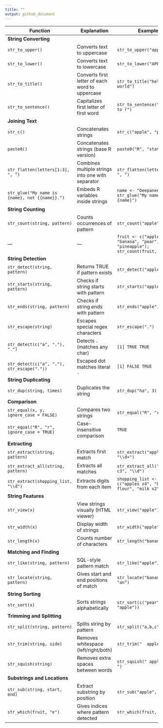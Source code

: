 ```yaml
---
title: ""
output: github_document
---
```





| Function | Explanation | Example | Output |
|------------------|-----------------|--------------------|-----------------|
| **String Converting** |  |  |  |
| `str_to_upper()` | Converts text to uppercase | `str_to_upper("apple")` | `"APPLE"` |
| `str_to_lower()` | Converts text to lowercase | `str_to_lower("APPLE")` | `"apple"` |
| `str_to_title()` | Converts first letter of each word to uppercase | `str_to_title("hello world")` | `"Hello World"` |
| `str_to_sentence()` | Capitalizes first letter of first word | `str_to_sentence("welcome to r")` | `"Welcome to r"` |
| **Joining Text** |  |  |  |
| `str_c()` | Concatenates strings | `str_c("apple", "pie")` | `"applepie"` |
| `paste0()` | Concatenates strings (base R version) | `paste0("R", "stats")` | `"Rstats"` |
| `str_flatten(letters[1:3], ", ")` | Combines multiple strings into one with separator | `str_flatten(letters[1:3], ", ")` | `"a, b, c"` |
| `str_glue("My name is {name}, not {{name}}.")` | Embeds R variables inside strings | `name <- "Deepaneesh"; str_glue("My name is {name}")` | `"My name is Deepaneesh"` |
| **String Counting** |  |  |  |
| `str_count(string, pattern)` | Counts occurrences of pattern | `str_count("apple", "p")` | `2` |
| — | — | `fruit <- c("apple", "banana", "pear", "pineapple"); str_count(fruit, "a")` | `[1] 1 3 1 1` |
| **String Detection** |  |  |  |
| `str_detect(string, pattern)` | Returns TRUE if pattern exists | `str_detect("apple", "p")` | `TRUE` |
| `str_starts(string, pattern)` | Checks if string starts with pattern | `str_starts("apple", "a")` | `TRUE` |
| `str_ends(string, pattern)` | Checks if string ends with pattern | `str_ends("apple", "e")` | `TRUE` |
| `str_escape(string)` | Escapes special regex characters | `str_escape(".")` | `"\\."` |
| `str_detect(c("a", "."), ".")` | Detects `.` (matches any char) | `[1] TRUE TRUE` |  |
| `str_detect(c("a", "."), str_escape("."))` | Escaped dot matches literal `.` | `[1] FALSE TRUE` |  |
| **String Duplicating** |  |  |  |
| `str_dup(string, times)` | Duplicates the string | `str_dup("ha", 3)` | `"hahaha"` |
| **Comparison** |  |  |  |
| `str_equal(x, y, ignore_case = FALSE)` | Compares two strings | `str_equal("R", "r")` | `FALSE` |
| `str_equal("R", "r", ignore_case = TRUE)` | Case-insensitive comparison | `TRUE` |  |
| **Extracting** |  |  |  |
| `str_extract(string, pattern)` | Extracts first match | `str_extract("apple123", "\\d+")` | `"123"` |
| `str_extract_all(string, pattern)` | Extracts all matches | `str_extract_all("a1 b2 c3", "\\d")` | `[[1]] "1" "2" "3"` |
| `str_extract(shopping_list, "\\d")` | Extracts digits from each item | `shopping_list <- c("apples x4", "bag of flour", "milk x2")` | `[1] "4" NA "2"` |
| **String Features** |  |  |  |
| `str_view(x)` | View strings visually (HTML viewer) | `str_view("apple")` | *(HTML view)* |
| `str_width(x)` | Display width of strings | `str_width("apple")` | `5` |
| `str_length(x)` | Counts number of characters | `str_length("banana")` | `6` |
| **Matching and Finding** |  |  |  |
| `str_like(string, pattern)` | SQL-style pattern match | `str_like("apple", "app%")` | `TRUE` |
| `str_locate(string, pattern)` | Gives start and end positions of match | `str_locate("banana", "an")` | `start=2, end=3` |
| **String Sorting** |  |  |  |
| `str_sort(x)` | Sorts strings alphabetically | `str_sort(c("pear", "apple"))` | `"apple" "pear"` |
| **Trimming and Splitting** |  |  |  |
| `str_split(string, pattern)` | Splits string by pattern | `str_split("a,b,c", ",")` | `[[1]] "a" "b" "c"` |
| `str_trim(string, side)` | Removes whitespace (left/right/both) | `str_trim("  apple  ")` | `"apple"` |
| `str_squish(string)` | Removes extra spaces between words | `str_squish(" apple   pie ")` | `"apple pie"` |
| **Substrings and Locations** |  |  |  |
| `str_sub(string, start, end)` | Extract substring by position | `str_sub("apple", 2, 4)` | `"ppl"` |
| `str_which(fruit, "e")` | Gives indices where pattern detected | `str_which(fruit, "e")` | `[1] 1 3 4` |
